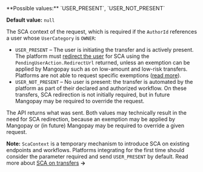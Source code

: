 <ResponseField name="ScaContext" type="string">
**Possible values:** `USER_PRESENT`, `USER_NOT_PRESENT`

**Default value:** `null`

The SCA context of the request, which is required if the `AuthorId` references a user whose `UserCategory` is `OWNER`:
- `USER_PRESENT` – The user is initiating the transfer and is actively present. The platform must [redirect the user](/guides/sca/session) for SCA using the `PendingUserAction.RedirectUrl` returned, unless an exemption can be applied by Mangopay such as on low-amount and low-risk transfers. Platforms are not able to request specific exemptions ([read more](/guides/sca#exemptions-on-actions)).
- `USER_NOT_PRESENT` – No user is present: the transfer is automated by the platform as part of their declared and authorized workflow. On these transfers, SCA redirection is not initially required, but in future Mangopay may be required to override the request.

The API returns what was sent. Both values may technically result in the need for SCA redirection, because an exemption may be applied by Mangopay or (in future) Mangopay may be required to override a given request.

**Note:** `ScaContext` is a temporary mechanism to introduce SCA on existing endpoints and workflows. Platforms integrating for the first time should consider the parameter required and send `USER_PRESENT` by default. Read more about [SCA on transfers](/guides/sca/transfers) **&rarr;**
</ResponseField>
